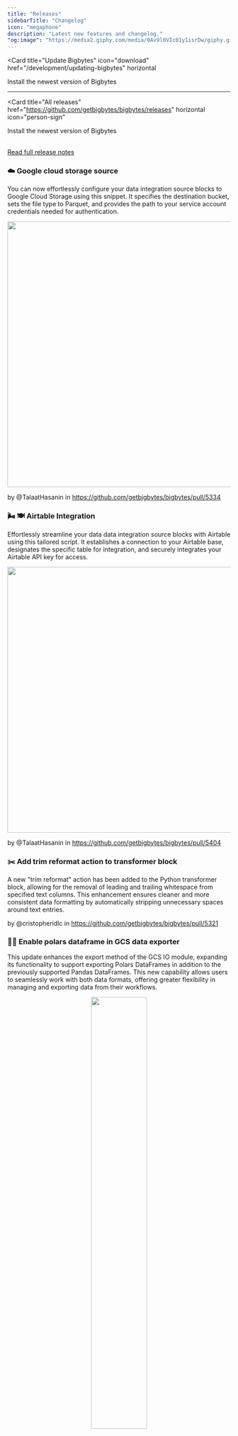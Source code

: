 ```yaml
---
title: "Releases"
sidebarTitle: "Changelog"
icon: "megaphone"
description: "Latest new features and changelog."
"og:image": "https://media2.giphy.com/media/0Av9l0VIc01y1isrDw/giphy.gif"
---
```


<Card
  title="Update Bigbytes"
  icon="download"
  href="/development/updating-bigbytes"
  horizontal
>
  Install the newest version of Bigbytes
</Card>


---

<Card
  title="All releases"
  href="https://github.com/getbigbytes/bigbytes/releases"
  horizontal
  icon="person-sign"
>
  Install the newest version of Bigbytes
</Card>

<br />

<Update label="Kaos" description="0.9.74">
<a href="https://github.com/getbigbytes/bigbytes/releases/tag/0.9.74">
  Read full release notes
</a>

### ☁️ Google cloud storage source

You can now effortlessly configure your data integration source blocks to Google Cloud Storage using this snippet. It specifies the destination bucket, sets the file type to Parquet, and provides the path to your service account credentials needed for authentication.

<div align="center">
<img src="https://github.com/getbigbytes/assets/blob/main/pipelines/integration-pipelines/gcs_integration_test.png?raw=true" width="600"/>
</div>

by @TalaatHasanin in https://github.com/getbigbytes/bigbytes/pull/5334

### 🌬️ 🍽️ Airtable Integration

Effortlessly streamline your data data integration source blocks with Airtable using this tailored script. It establishes a connection to your Airtable base, designates the specific table for integration, and securely integrates your Airtable API key for access.

<div align="center">
<img src="https://github.com/getbigbytes/assets/blob/main/pipelines/integration-pipelines/airtable_integration_test.png?raw=true" width="600"/>
</div>

by @TalaatHasanin in https://github.com/getbigbytes/bigbytes/pull/5404

### ✂️ Add trim reformat action to transformer block
A new "trim reformat" action has been added to the Python transformer block, allowing for the removal of leading and trailing whitespace from specified text columns. This enhancement ensures cleaner and more consistent data formatting by automatically stripping unnecessary spaces around text entries.


by @cristopheridlc in https://github.com/getbigbytes/bigbytes/pull/5321

### 🐻‍❄️ Enable polars dataframe in GCS data exporter

This update enhances the export method of the GCS IO module, expanding its functionality to support exporting Polars DataFrames in addition to the previously supported Pandas DataFrames. This new capability allows users to seamlessly work with both data formats, offering greater flexibility in managing and exporting data from their workflows.

<div align="center">
<img src="https://media0.giphy.com/media/v1.Y2lkPTc5MGI3NjExbDM2amtld2toajMxMmR2cmt2eHc4MmdlZ2V6Y3IxcXdncmI1ZGN5YSZlcD12MV9pbnRlcm5hbF9naWZfYnlfaWQmY3Q9Zw/aK4wh0UE3oddS/giphy.webp?raw=true" width="50%" />
</div>

by @TalaatHasanin in https://github.com/getbigbytes/bigbytes/pull/5348

### Add support to scheduler name on k8s executor

This update adds the ability to customize Kubernetes scheduler options when using the Kubernetes Executor. Users can now directly configure scheduler settings, providing increased flexibility and control over how pods are scheduled within Kubernetes environments.

by @messerzen in https://github.com/getbigbytes/bigbytes/pull/5412

</Update>

<Update label="Deadpool & Wolverine" description="0.9.73">
  <a href="https://github.com/getbigbytes/bigbytes/releases/tag/0.9.73">
    Read full release notes
  </a>

  ### 🧠 Memory management upgrade

  This feature enhances system performance and stability by optimizing allocation, deallocation, and overall utilization of RAM resources, resulting in improved efficiency and reduced memory-related errors.

  Check out the [doc](https://www.notion.so/getbigbytes/Memory-management-upgrades-e6c5e6e360ce410094091e00c46e3bb6?pvs=4) for details.

  <br/>

  ### 🔄 Dynamic blocks 2.0

  Introducing an enhanced Dynamic blocks feature for creating dynamic content blocks that can adapt based on user input or data changes, offering improved flexibility and interactivity for users. This update aims to streamline workflows and enhance the overall user experience by making content more responsive and customizable.

  Learn more in this [doc](https://www.notion.so/getbigbytes/Dynamic-Blocks-2-0-d2fc11a4f48148d68b817e9bfb38a732).


  ### 🔐 Azure DB connection via Key Vault

  Securely retrieve a database connection URL stored in Azure Key Vault using environment variables for authentication.

  ```
  AZURE_KEY_VAULT_URL
  AZURE_CLIENT_ID
  AZURE_CLIENT_SECRET
  AZURE_TENANT_ID
  ```

  by [@wangxiaoyou1993](https://github.com/wangxiaoyou1993) in [#5302](https://github.com/getbigbytes/bigbytes/pull/5302)

  ### 👁️ Workspace monitoring

  Add an "Overview" page and "Pipeline runs" page to the Workspace Management UI. This provides some overall monitoring for all of the pipeline runs in the different workspaces without having to individually open up each workspace instance.

  <div align="center">
  <img src="https://github.com/user-attachments/assets/0b8a1d83-3292-4e10-928b-5d625f817d40" width="600"/>
  </div>

  <br/>

  by @getbigbytes
</Update>

<Update label="House Targaryen" description="0.9.72">
  <a href="https://github.com/getbigbytes/bigbytes/releases/tag/0.9.72">
    Read full release notes
  </a>

  <iframe
    width="560"
    height="315"
    src="https://www.youtube.com/embed/abiOckshzu8"
    title="House Targaryen Release"
    frameborder="0"
    allow="accelerometer; autoplay; clipboard-write; encrypted-media; gyroscope; picture-in-picture"
    allowfullscreen
  />
</Update>

<Update label="X-Men" description="0.9.71">
  <a href="https://github.com/getbigbytes/bigbytes/releases/tag/0.9.71">
    Read full release notes
  </a>

  <Frame>
    <iframe
      width="560"
      height="315"
      src="https://www.youtube.com/embed/m8iw0e8346k"
      title="X-Men Release"
      frameborder="0"
      allow="accelerometer; autoplay; clipboard-write; encrypted-media; gyroscope; picture-in-picture"
      allowfullscreen
    />
  </Frame>
</Update>

<Update label="Fallout" description="0.9.70">
  <a href="https://github.com/getbigbytes/bigbytes/releases/tag/0.9.70">
    Read full release notes
  </a>

  <Frame>
    <iframe
      width="560"
      height="315"
      src="https://www.youtube.com/embed/rAp7psCTxC8"
      title="Fallout Release"
      frameborder="0"
      allow="accelerometer; autoplay; clipboard-write; encrypted-media; gyroscope; picture-in-picture"
      allowfullscreen
    />
  </Frame>
</Update>

<Update label="Invincible" description="0.9.68">
  <a href="https://github.com/getbigbytes/bigbytes/releases/tag/0.9.68">
    Read full release notes
  </a>

  <Frame>
    <iframe
      width="560"
      height="315"
      src="https://www.youtube.com/embed/ck1UGjUeGGA"
      title="Invincible Release"
      frameborder="0"
      allow="accelerometer; autoplay; clipboard-write; encrypted-media; gyroscope; picture-in-picture"
      allowfullscreen
    />
  </Frame>
</Update>

- [0.1.0 | Initial Release](https://github.com/getbigbytes/bigbytes/releases/tag/0.1.0)
